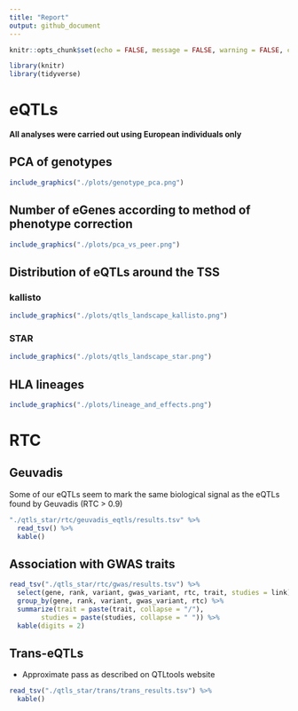 ```yaml
---
title: "Report"
output: github_document
---
```


```r
knitr::opts_chunk$set(echo = FALSE, message = FALSE, warning = FALSE, comment = "")
```

```r
library(knitr)
library(tidyverse)
```

# eQTLs

**All analyses were carried out using European individuals only**

## PCA of genotypes

```r
include_graphics("./plots/genotype_pca.png")
```

## Number of eGenes according to method of phenotype correction

```r
include_graphics("./plots/pca_vs_peer.png")
```

## Distribution of eQTLs around the TSS

### kallisto

```r
include_graphics("./plots/qtls_landscape_kallisto.png")
```

### STAR

```r
include_graphics("./plots/qtls_landscape_star.png")
```

## HLA lineages

```r
include_graphics("./plots/lineage_and_effects.png")
```

# RTC

## Geuvadis

Some of our eQTLs seem to mark the same biological signal as the eQTLs found by
Geuvadis (RTC > 0.9)

```r
"./qtls_star/rtc/geuvadis_eqtls/results.tsv" %>%
  read_tsv() %>%
  kable()
```

## Association with GWAS traits

```r
read_tsv("./qtls_star/rtc/gwas/results.tsv") %>%
  select(gene, rank, variant, gwas_variant, rtc, trait, studies = link) %>%
  group_by(gene, rank, variant, gwas_variant, rtc) %>%
  summarize(trait = paste(trait, collapse = "/"), 
	    studies = paste(studies, collapse = " ")) %>%
  kable(digits = 2)
```

## Trans-eQTLs

- Approximate pass as described on QTLtools website

```r
read_tsv("./qtls_star/trans/trans_results.tsv") %>%
  kable()
```
